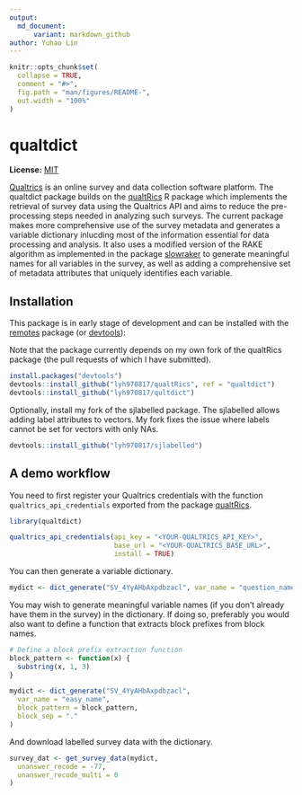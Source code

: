 ```yaml
---
output:
  md_document:
      variant: markdown_github
author: Yuhao Lin
---
```


```r
knitr::opts_chunk$set(
  collapse = TRUE,
  comment = "#>",
  fig.path = "man/figures/README-",
  out.width = "100%"
)
```

# qualtdict

**License:** [MIT](https://opensource.org/licenses/MIT)

[Qualtrics](https://www.qualtrics.com/) is an online survey and data
collection software platform. The qualtdict package builds on the
[qualtRics](https://github.com/ropensci/qualtRics) R package which
implements the retrieval of survey data using the Qualtrics API and aims to
reduce the pre-processing steps needed in analyzing such surveys. The
current package makes more comprehensive use of the survey metadata and
generates a variable dictionary inlucding most of the information essential
for data processing and analysis. It also uses a modified version of the
RAKE algorithm as implemented in the package
[slowraker](https://github.com/cran/slowraker) to generate meaningful names
for all variables in the survey, as well as adding a comprehensive set of
metadata attributes that uniquely identifies each variable.

## Installation

This package is in early stage of development and can be installed with the
[remotes](https://cran.r-project.org/package=remotes) package (or
[devtools](https://cran.r-project.org/package=devtools)):

Note that the package currently depends on my own fork of the qualtRics
package (the pull requests of which I have submitted).


```r
install.packages("devtools")
devtools::install_github("lyh970817/qualtRics", ref = "qualtdict")
devtools::install_github("lyh970817/qultdict")
```

Optionally, install my fork of the sjlabelled package. The sjlabelled
allows adding label attributes to vectors. My fork fixes the issue where
labels cannot be set for vectors with only NAs.


```r
devtools::install_github("lyh970817/sjlabelled")
```

## A demo workflow

You need to first register your Qualtrics credentials with the function
`qualtrics_api_credentials` exported from the package [qualtRics](https://www.qualtrics.com/).


```r
library(qualtdict)

qualtrics_api_credentials(api_key = "<YOUR-QUALTRICS_API_KEY>",
                          base_url = "<YOUR-QUALTRICS_BASE_URL>",
                          install = TRUE)
```

You can then generate a variable dictionary.

```r
mydict <- dict_generate("SV_4YyAHbAxpdbzacl", var_name = "question_name")
```

You may wish to generate meaningful variable names (if you don't already
have them in the survey) in the dictionary. If doing so, preferably you
would also want to define a function that extracts block prefixes from block names.

```r
# Define a block prefix extraction function
block_pattern <- function(x) {
  substring(x, 1, 3)
}

mydict <- dict_generate("SV_4YyAHbAxpdbzacl",
  var_name = "easy_name",
  block_pattern = block_pattern,
  block_sep = "."
)
```

And download labelled survey data with the dictionary.

```r
survey_dat <- get_survey_data(mydict,
  unanswer_recode = -77,
  unanswer_recode_multi = 0
)
```

